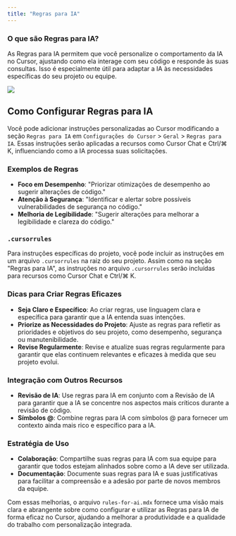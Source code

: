 ```yaml
---
title: "Regras para IA"
---
```


### O que são Regras para IA?

As Regras para IA permitem que você personalize o comportamento da IA no Cursor, ajustando como ela interage com seu código e responde às suas consultas. Isso é especialmente útil para adaptar a IA às necessidades específicas do seu projeto ou equipe.

<Frame>
  <img src="/images/context/rules-for-ai.png" />
</Frame>

## Como Configurar Regras para IA

Você pode adicionar instruções personalizadas ao Cursor modificando a seção `Regras para IA` em `Configurações do Cursor` > `Geral` > `Regras para IA`. Essas instruções serão aplicadas a recursos como Cursor Chat e Ctrl/⌘ K, influenciando como a IA processa suas solicitações.

### Exemplos de Regras

- **Foco em Desempenho**: "Priorizar otimizações de desempenho ao sugerir alterações de código."
- **Atenção à Segurança**: "Identificar e alertar sobre possíveis vulnerabilidades de segurança no código."
- **Melhoria de Legibilidade**: "Sugerir alterações para melhorar a legibilidade e clareza do código."

### `.cursorrules`

Para instruções específicas do projeto, você pode incluir as instruções em um arquivo `.cursorrules` na raiz do seu projeto. Assim como na seção "Regras para IA", as instruções no arquivo `.cursorrules` serão incluídas para recursos como Cursor Chat e Ctrl/⌘ K.

### Dicas para Criar Regras Eficazes

- **Seja Claro e Específico**: Ao criar regras, use linguagem clara e específica para garantir que a IA entenda suas intenções.
- **Priorize as Necessidades do Projeto**: Ajuste as regras para refletir as prioridades e objetivos do seu projeto, como desempenho, segurança ou manutenibilidade.
- **Revise Regularmente**: Revise e atualize suas regras regularmente para garantir que elas continuem relevantes e eficazes à medida que seu projeto evolui.

### Integração com Outros Recursos

- **Revisão de IA**: Use regras para IA em conjunto com a Revisão de IA para garantir que a IA se concentre nos aspectos mais críticos durante a revisão de código.
- **Símbolos @**: Combine regras para IA com símbolos @ para fornecer um contexto ainda mais rico e específico para a IA.

### Estratégia de Uso

- **Colaboração**: Compartilhe suas regras para IA com sua equipe para garantir que todos estejam alinhados sobre como a IA deve ser utilizada.
- **Documentação**: Documente suas regras para IA e suas justificativas para facilitar a compreensão e a adesão por parte de novos membros da equipe.

Com essas melhorias, o arquivo `rules-for-ai.mdx` fornece uma visão mais clara e abrangente sobre como configurar e utilizar as Regras para IA de forma eficaz no Cursor, ajudando a melhorar a produtividade e a qualidade do trabalho com personalização integrada.
